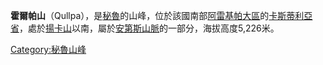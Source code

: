 {{Coord|15|43|28|S|72|21|38|W|display=title}}

'''霍爾帕山'''（Qullpa），是[[秘魯|秘魯]]的山峰，位於該國南部[[阿雷基帕大區|阿雷基帕大區]]的[[卡斯蒂利亞省|卡斯蒂利亞省]]，處於[[揚卡山|揚卡山]]以南，屬於[[安第斯山脈|安第斯山脈]]的一部分，海拔高度5,226米。

{{Peru-geo-stub}}
[[Category:秘魯山峰|Category:秘魯山峰]]